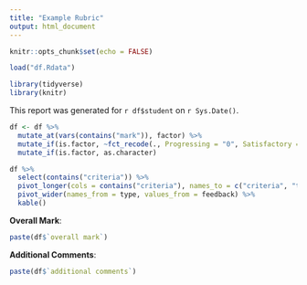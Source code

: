 ```yaml
---
title: "Example Rubric"
output: html_document
---
```


```r
knitr::opts_chunk$set(echo = FALSE)

load("df.Rdata")

library(tidyverse)
library(knitr)
```

This report was generated for `r df$student` on `r Sys.Date()`.

```r
df <- df %>%
  mutate_at(vars(contains("mark")), factor) %>% 
  mutate_if(is.factor, ~fct_recode(., Progressing = "0", Satisfactory = "1")) %>% 
  mutate_if(is.factor, as.character) 

df %>% 
  select(contains("criteria")) %>% 
  pivot_longer(cols = contains("criteria"), names_to = c("criteria", "type"), names_pattern = "(criteria .) (.*)", values_to = "feedback") %>% 
  pivot_wider(names_from = type, values_from = feedback) %>% 
  kable()
```

**Overall Mark**:

```r
paste(df$`overall mark`)
```


**Additional Comments**:

```r
paste(df$`additional comments`)
```



